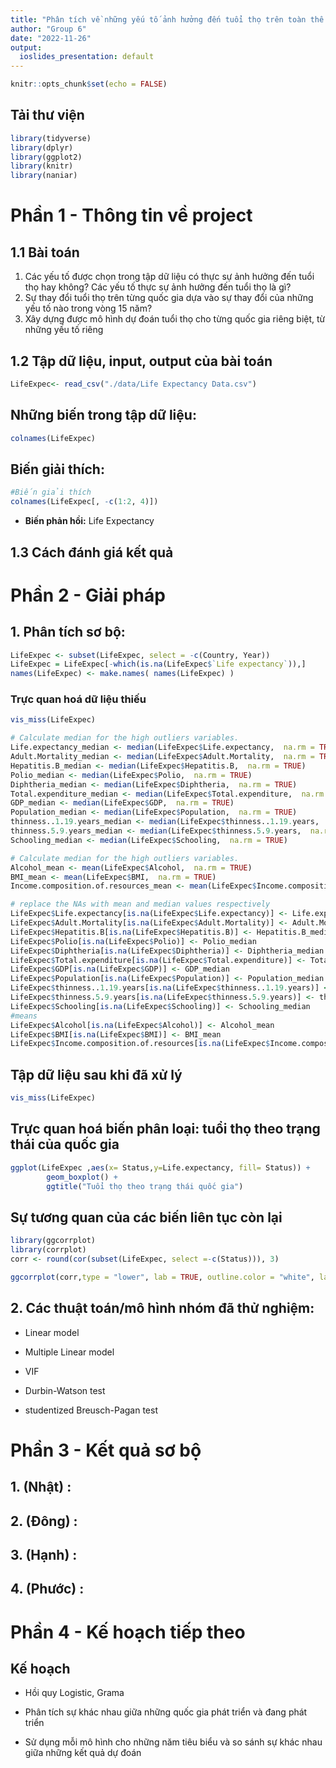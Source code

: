 ---
title: "Phân tích về những yếu tố ảnh hưởng đến tuổi thọ trên toàn thế giới"
author: "Group 6"
date: "2022-11-26"
output:
  ioslides_presentation: default
---

```{r setup, include=FALSE}
knitr::opts_chunk$set(echo = FALSE)
```

## Tải thư viện

```{r, include = FALSE}
library(tidyverse)
library(dplyr)
library(ggplot2)
library(knitr)
library(naniar)
```

# Phần 1 - Thông tin về project

## 1.1 Bài toán {.build}

1.  Các yếu tố được chọn trong tập dữ liệu có thực sự ảnh hưởng đến tuổi thọ hay không? Các yếu tố thực sự ảnh hưởng đến tuổi thọ là gì?
2.  Sự thay đổi tuổi thọ trên từng quốc gia dựa vào sự thay đổi của những yếu tố nào trong vòng 15 năm?
3.  Xây dựng được mô hình dự đoán tuổi thọ cho từng quốc gia riêng biệt, từ những yếu tố riêng

## 1.2 Tập dữ liệu, input, output của bài toán

```{r, include = FALSE}
LifeExpec<- read_csv("./data/Life Expectancy Data.csv")
```

## Những biến trong tập dữ liệu:

```{r}
colnames(LifeExpec)
```

## **Biến giải thích:**

```{r}
#Biến giải thích
colnames(LifeExpec[, -c(1:2, 4)])
```

-   **Biến phản hồi:** Life Expectancy

## 1.3 Cách đánh giá kết quả

# Phần 2 - Giải pháp

## 1. Phân tích sơ bộ:

```{r, include= FALSE}
LifeExpec <- subset(LifeExpec, select = -c(Country, Year))
LifeExpec = LifeExpec[-which(is.na(LifeExpec$`Life expectancy`)),]
names(LifeExpec) <- make.names( names(LifeExpec) )
```

### Trực quan hoá dữ liệu thiếu

```{r, echo=FALSE, message = FALSE, warning=FALSE}
vis_miss(LifeExpec)
```

```{r, echo=FALSE}

# Calculate median for the high outliers variables.
Life.expectancy_median <- median(LifeExpec$Life.expectancy,  na.rm = TRUE)
Adult.Mortality_median <- median(LifeExpec$Adult.Mortality,  na.rm = TRUE)
Hepatitis.B_median <- median(LifeExpec$Hepatitis.B,  na.rm = TRUE)
Polio_median <- median(LifeExpec$Polio,  na.rm = TRUE)
Diphtheria_median <- median(LifeExpec$Diphtheria,  na.rm = TRUE)
Total.expenditure_median <- median(LifeExpec$Total.expenditure,  na.rm = TRUE)
GDP_median <- median(LifeExpec$GDP,  na.rm = TRUE)
Population_median <- median(LifeExpec$Population,  na.rm = TRUE)
thinness..1.19.years_median <- median(LifeExpec$thinness..1.19.years,  na.rm = TRUE)
thinness.5.9.years_median <- median(LifeExpec$thinness.5.9.years,  na.rm = TRUE)
Schooling_median <- median(LifeExpec$Schooling,  na.rm = TRUE)

# Calculate median for the high outliers variables.
Alcohol_mean <- mean(LifeExpec$Alcohol,  na.rm = TRUE)
BMI_mean <- mean(LifeExpec$BMI,  na.rm = TRUE)
Income.composition.of.resources_mean <- mean(LifeExpec$Income.composition.of.resources,  na.rm = TRUE)

# replace the NAs with mean and median values respectively
LifeExpec$Life.expectancy[is.na(LifeExpec$Life.expectancy)] <- Life.expectancy_median
LifeExpec$Adult.Mortality[is.na(LifeExpec$Adult.Mortality)] <- Adult.Mortality_median
LifeExpec$Hepatitis.B[is.na(LifeExpec$Hepatitis.B)] <- Hepatitis.B_median
LifeExpec$Polio[is.na(LifeExpec$Polio)] <- Polio_median
LifeExpec$Diphtheria[is.na(LifeExpec$Diphtheria)] <- Diphtheria_median
LifeExpec$Total.expenditure[is.na(LifeExpec$Total.expenditure)] <- Total.expenditure_median
LifeExpec$GDP[is.na(LifeExpec$GDP)] <- GDP_median
LifeExpec$Population[is.na(LifeExpec$Population)] <- Population_median
LifeExpec$thinness..1.19.years[is.na(LifeExpec$thinness..1.19.years)] <- thinness..1.19.years_median
LifeExpec$thinness.5.9.years[is.na(LifeExpec$thinness.5.9.years)] <- thinness.5.9.years_median
LifeExpec$Schooling[is.na(LifeExpec$Schooling)] <- Schooling_median
#means
LifeExpec$Alcohol[is.na(LifeExpec$Alcohol)] <- Alcohol_mean
LifeExpec$BMI[is.na(LifeExpec$BMI)] <- BMI_mean
LifeExpec$Income.composition.of.resources[is.na(LifeExpec$Income.composition.of.resources)] <- Income.composition.of.resources_mean


```

## Tập dữ liệu sau khi đã xử lý

```{r, echo=FALSE, warning=FALSE}
vis_miss(LifeExpec)
```

## Trực quan hoá biến phân loại: tuổi thọ theo trạng thái của quốc gia

```{r, echo=FALSE}
ggplot(LifeExpec ,aes(x= Status,y=Life.expectancy, fill= Status)) + 
        geom_boxplot() +
        ggtitle("Tuổi thọ theo trạng thái quốc gia")
```

## Sự tương quan của các biến liên tục còn lại

```{r, echo=FALSE, warning=FALSE}
library(ggcorrplot)
library(corrplot)
corr <- round(cor(subset(LifeExpec, select =-c(Status))), 3)

ggcorrplot(corr,type = "lower", lab = TRUE, outline.color = "white", lab_size = 1, legend.title = "Correlation", pch.col = "black", tl.cex = 4)

```

## 2. Các thuật toán/mô hình nhóm đã thử nghiệm:

-   Linear model

-   Multiple Linear model

-   VIF

-   Durbin-Watson test

-   studentized Breusch-Pagan test

# Phần 3 - Kết quả sơ bộ

## 1. (Nhật) :

## 2. (Đông) :

## 3. (Hạnh) :

## 4. (Phước) :

# Phần 4 - Kế hoạch tiếp theo

## Kế hoạch

-   Hồi quy Logistic, Grama

-   Phân tích sự khác nhau giữa những quốc gia phát triển và đang phát triển

-   Sử dụng mỗi mô hình cho những năm tiêu biểu và so sánh sự khác nhau giữa những kết quả dự đoán
